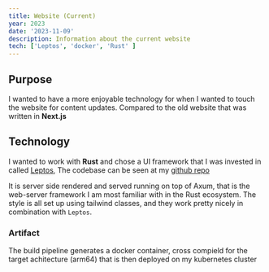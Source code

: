 ```yaml
---
title: Website (Current)
year: 2023
date: '2023-11-09'
description: Information about the current website
tech: ['Leptos', 'docker', 'Rust' ]
---
```

## Purpose
I wanted to have a more enjoyable technology for when I wanted to touch the website for content updates.
Compared to the old website that was written in **Next.js**
## Technology
I wanted to work with **Rust** and chose a UI framework that I was invested in called [Leptos](https://leptos.dev/),
The codebase can be seen at my [github repo](https://github.com/lukashermansson/website) 

It is server side rendered and served running on top of Axum, that is the web-server framework I am most familiar with in the Rust ecosystem.
The style is all set up using tailwind classes, and they work pretty nicely in combination with `Leptos`.

### Artifact
The build pipeline generates a docker container, cross compield for the target achitecture (arm64) that is then deployed on my kubernetes cluster
